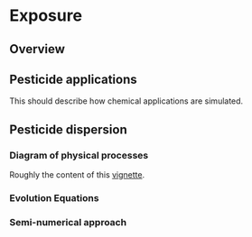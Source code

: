 # Exposure {#sec-exposure}

## Overview

## Pesticide applications

This should describe how chemical applications are simulated.

## Pesticide dispersion

### Diagram of physical processes

Roughly the content of this [vignette](https://erahumed.github.io/erahumed/articles/ct-diagram.html).

### Evolution Equations

### Semi-numerical approach
